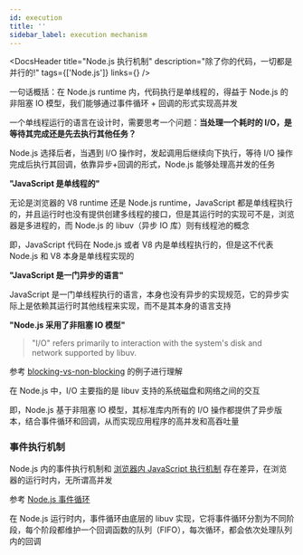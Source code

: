 ```yaml
---
id: execution
title: ''
sidebar_label: execution mechanism
---
```



<DocsHeader
  title="Node.js 执行机制"
  description="除了你的代码，一切都是并行的!"
  tags={['Node.js']}
  links={}
/>

<!-- -->


一句话概括：在 Node.js runtime 内，代码执行是单线程的，得益于 Node.js 的非阻塞 IO 模型，我们能够通过事件循环 + 回调的形式实现高并发

一个单线程运行的语言在设计时，需要思考一个问题：**当处理一个耗时的 I/O，是等待其完成还是先去执行其他任务？**

Node.js 选择后者，当遇到 I/O 操作时，发起调用后继续向下执行，等待 I/O 操作完成后执行其回调，依靠异步+回调的形式，Node.js 能够处理高并发的任务

**"JavaScript 是单线程的"**

无论是浏览器的 V8 runtime 还是 Node.js runtime，JavaScript 都是单线程执行的，并且运行时也没有提供创建多线程的接口，但是其运行时的实现可不是，浏览器是多进程的，而 Node.js 的 libuv（异步 IO 库）则有线程池的概念

即，JavaScript 代码在 Node.js 或者 V8 内是单线程执行的，但是这不代表 Node.js 和 V8 本身是单线程实现的

**"JavaScript 是一门异步的语言"**

JavaScript 是一门单线程执行的语言，本身也没有异步的实现规范，它的异步实际上是依赖其运行时其他线程来实现，而不是其本身的语言支持

**"Node.js 采用了非阻塞 IO 模型"**

> "I/O" refers primarily to interaction with the system's disk and network supported by libuv.

参考 [blocking-vs-non-blocking](https://nodejs.org/en/docs/guides/blocking-vs-non-blocking/) 的例子进行理解

在 Node.js 中，I/O 主要指的是 libuv 支持的系统磁盘和网络之间的交互

即，Node.js 基于非阻塞 IO 模型，其标准库内所有的 I/O 操作都提供了异步版本，结合事件循环和回调，从而实现应用程序的高并发和高吞吐量

### 事件执行机制

Node.js 内的事件执行机制和 [浏览器内 JavaScript 执行机制](https://7k7k.life/core_concept/js/common.html#%E6%89%A7%E8%A1%8C%E6%9C%BA%E5%88%B6) 存在差异，在浏览器的运行时内，无所谓高并发

参考 [Node.js 事件循环](https://nodejs.org/zh-cn/docs/guides/event-loop-timers-and-nexttick/)

在 Node.js 运行时内，事件循环由底层的 libuv 实现，它将事件循环分割为不同阶段，每个阶段都维护一个回调函数的队列（FIFO），每次循环，都会依次处理队列内的回调
